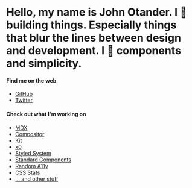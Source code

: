 # Hello, my name is John Otander. I 🖤 building things. Especially things that blur the lines between design and development. I 🖤 components and simplicity.

#### Find me on the web

- [GitHub][gh]
- [Twitter][tw]

#### Check out what I'm working on

- [MDX][mdx]
- [Compositor][c8r]
- [Kit][kit]
- [x0][x0]
- [Styled System][sys]
- [Standard Components][std]
- [Random A11y][rand]
- [CSS Stats][css]
- [... and other stuff][gh]

[gh]: https://github.com/johno
[tw]: https://twitter.com/4lpine
[c8r]: https://compositor.io
[mdx]: https://github.com/mdx-js/mdx
[kit]: https://github.com/c8r/kit
[x0]: https://github.com/c8r/x0
[sys]: https://github.com/jxnblk/styled-system
[std]: https://github.com/standard-components
[rand]: https://github.com/johno/random-a11y
[css]: https://cssstats.com
